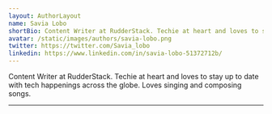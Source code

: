 ```yaml
---
layout: AuthorLayout
name: Savia Lobo
shortBio: Content Writer at RudderStack. Techie at heart and loves to stay up to date with tech happenings across the globe. Loves singing and composing songs.
avatar: /static/images/authors/savia-lobo.png
twitter: https://twitter.com/Savia_lobo
linkedin: https://www.linkedin.com/in/savia-lobo-51372712b/
---
```


Content Writer at RudderStack. Techie at heart and loves to stay up to date with tech 
happenings across the globe. Loves singing and composing songs.

---
